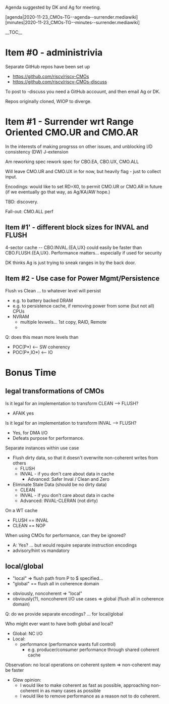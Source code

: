 Agenda suggested by DK and Ag for meeting.
 
[agenda|2020-11-23_CMOs-TG--agenda--surrender.mediawiki]
[minutes|2020-11-23_CMOs-TG--minutes--surrender.mediawiki]

__TOC__

= Item #0 - administrivia =

Separate GitHub repos  have been set up
* https://github.com/riscv/riscv-CMOs
* https://github.com/riscv/riscv-CMOs-discuss 

To post to -discuss you need a GitHub accouunt, and then email Ag or DK.

Repos originally cloned, WIOP to diverge.

 

= Item #1 - Surrender wrt Range Oriented CMO.UR and CMO.AR =

In the interests of making progrsss on other issues, and unblocking I/D consistency (DW) J-extension

Am reworking spec rework spec for CBO.EA, CBO.UX, CMO.ALL

Will leave CMO.UR and CMO.UX in for now, but heavily flag - just to collect input.

Encodings: would like to set RD=X0, to permit CMO.UR or CMO.AR in future (if we eventually go that way, as Ag/KA/AW hope.)

TBD: discovery.

Fall-out: CMO.ALL perf

== Item #1' - different block sizes for INVAL and FLUSH ==

4-sector cache -- CBO.INVAL.{EA,UX} could easily be faster than CBO.FLUSH.{EA,UX}.
Performance matters... especially if used for security

DK thinks Ag is just trying to sneak ranges in by the back door.



== Item #2 - Use case for Power Mgmt/Persistence ==

Flush vs Clean ... to whatever level will persist
* e.g. to battery backed DRAM
* e.g. to persistence cache, if removing power from some (but not all) CPUs
* NVRAM
** multiple levwels... 1st copy, RAID, Remote
** 


Q: does this mean more levels than
* POC(P*)  <-- SW coherency
* POC(P*,IO*)  <-- IO


= Bonus Time =

== legal transformations of CMOs ==

Is it legal for an implementation to transform CLEAN --> FLUSH?
* AFAIK yes

Is it legal for an implementation to transform INVAL --> FLUSH?
* Yes, for DMA I/O
* Defeats purpose for performance.

Separate instances within use case
* Flush dirty data, so that it doesn't overwrite non-coherent writes from others
** FLUSH
** INVAL - if you don't care about data in cache
*** Advanced: Safer Inval / Clean and Zero
* Eliminate Stale Data (should be no dirty data)
** CLEAN
** INVAL - if you don't care about data in cache
** Advanced: INVAL-CLERAN (not dirty)

On a WT cache 
* FLUSH == INVAL
* CLEAN == NOP

When using CMOs for performance, can they be ignored?
* A: Yes? ... but would require separate instruction encodings
* advisory/hint vs mandatory 
	
== local/global ==
* "local" => flush path from P to $ specified...
* "global" == flush all in coherence domain

* obviously, noncoherent => "local"
* obviously(?), noncoherent I/O use cases => global (flush all in coherence domain)

Q: do we provide separate encodings? ... for local/global
    
Who might ever want to have both global and local?
* Global: NC I/O
* Local:
** performance (performance wants full control)
*** e.g. producer/consumer performance through shared coherent cache

Observation: no local operations on coherent system => non-coherent may be faster
* Glew opinion: 
** I would like to make coherent as fast as possible, approaching non-coherent in as many cases as possible
** I would like to remove performance as a reason not to do coherent. 
